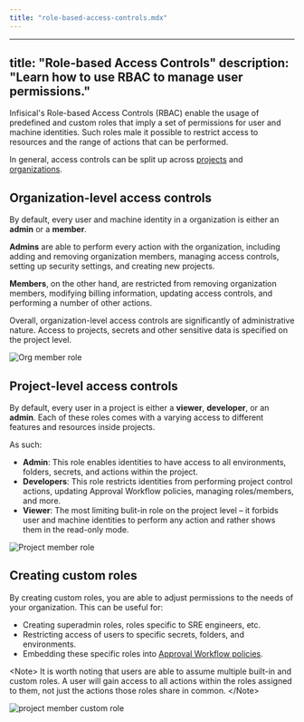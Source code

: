 ```yaml
---
title: "role-based-access-controls.mdx"
---
```


---
title: "Role-based Access Controls"
description: "Learn how to use RBAC to manage user permissions."
---

Infisical's Role-based Access Controls (RBAC) enable the usage of predefined and custom roles that imply a set of permissions for user and machine identities. Such roles male it possible to restrict access to resources and the range of actions that can be performed.

In general, access controls can be split up across [projects](/documentation/platform/project) and [organizations](/documentation/platform/organization).

## Organization-level access controls

By default, every user and machine identity in a organization is either an **admin** or a **member**. 

**Admins** are able to perform every action with the organization, including adding and removing organization members, managing access controls, setting up security settings, and creating new projects. 

**Members**, on the other hand, are restricted from removing organization members, modifying billing information, updating access controls, and performing a number of other actions. 

Overall, organization-level access controls are significantly of administrative nature. Access to projects, secrets and other sensitive data is specified on the project level. 

![Org member role](/images/platform/rbac/org-member-role.png)

## Project-level access controls

By default, every user in a project is either a **viewer**, **developer**, or an **admin**. Each of these roles comes with a varying access to different features and resources inside projects. 

As such: 
- **Admin**: This role enables identities to have access to all environments, folders, secrets, and actions within the project. 
- **Developers**: This role restricts identities from performing project control actions, updating Approval Workflow policies, managing roles/members, and more. 
- **Viewer**: The most limiting bulit-in role on the project level – it forbids user and machine identities to perform any action and rather shows them in the read-only mode. 

![Project member role](/images/platform/access-controls/rbac.png)

## Creating custom roles

By creating custom roles, you are able to adjust permissions to the needs of your organization. This can be useful for: 
- Creating superadmin roles, roles specific to SRE engineers, etc. 
- Restricting access of users to specific secrets, folders, and environments. 
- Embedding these specific roles into [Approval Workflow policies](/documentation/platform/pr-workflows).

&lt;Note&gt;
It is worth noting that users are able to assume multiple built-in and custom roles. A user will gain access to all actions within the roles assigned to them, not just the actions those roles share in common. 
&lt;/Note&gt;

![project member custom role](/images/platform/rbac/project-member-custom-role.png)
